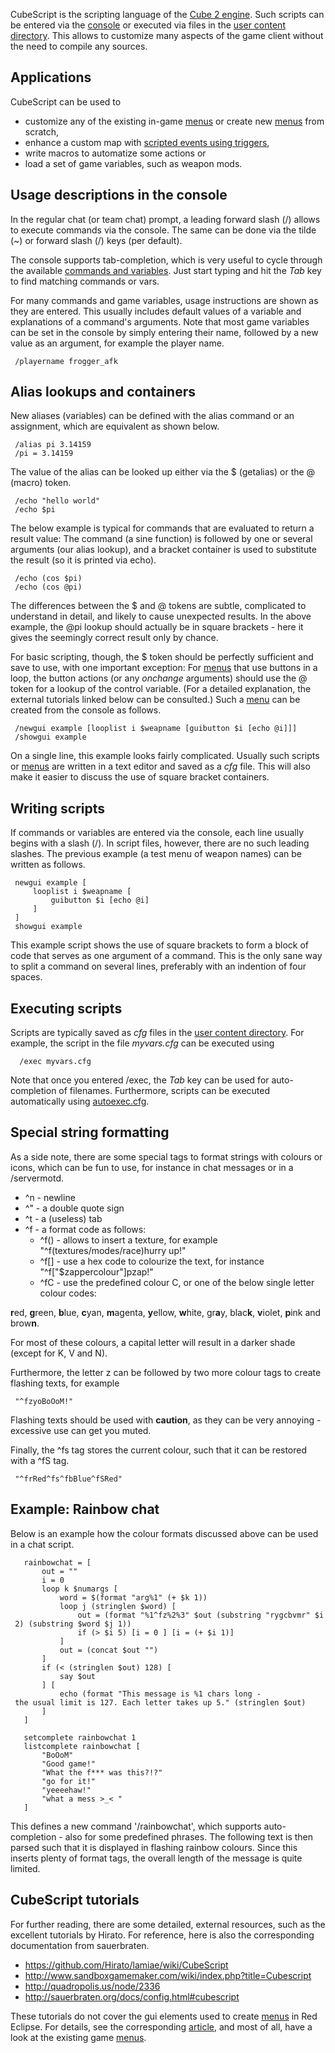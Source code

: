CubeScript is the scripting language of the [http://cubeengine.com/ Cube 2 engine]. Such scripts can be entered via the [[console]] or executed via files in the [[Game_Settings#User_Content|user content directory]]. This allows to customize many aspects of the game client without the need to compile any sources.

==Applications==

CubeScript can be used to
* customize any of the existing in-game [[menus]] or create new [[menus]] from scratch,
* enhance a custom map with [[Entity_Linking#Scriptable_Events|scripted events using triggers]],
* write macros to automatize some actions or
* load a set of game variables, such as weapon mods.

==Usage descriptions in the console==

In the regular chat (or team chat) prompt, a leading forward slash (/) allows to execute commands via the console. The same can be done via the tilde (~) or forward slash (/) keys (per default).

The console supports tab-completion, which is very useful to cycle through the available [[Vars_and_Commands_Tables|commands and variables]]. Just start typing and hit the ''Tab'' key to find matching commands or vars.

For many commands and game variables, usage instructions are shown as they are entered. This usually includes default values of a variable and explanations of a command's arguments. Note that most game variables can be set in the console by simply entering their name, followed by a new value as an argument, for example the player name.

  /playername frogger_afk

==Alias lookups and containers==

New aliases (variables) can be defined with the alias command or an assignment, which are equivalent as shown below.

  /alias pi 3.14159
  /pi = 3.14159

The value of the alias can be looked up either via the $ (getalias) or the @ (macro) token.

  /echo "hello world"
  /echo $pi  

The below example is typical for commands that are evaluated to return a result value: The command (a sine function) is followed by one or several arguments (our alias lookup), and a bracket container is used to substitute the result (so it is printed via echo).

  /echo (cos $pi)
  /echo (cos @pi)

The differences between the $ and @ tokens are subtle, complicated to understand in detail, and likely to cause unexpected results. In the above example, the @pi lookup should actually be in square brackets - here it gives the seemingly correct result only by chance.

For basic scripting, though, the $ token should be perfectly sufficient and save to use, with one important exception: For [[menus]] that use buttons in a loop, the button actions (or any ''onchange'' arguments) should use the @ token for a lookup of the control variable. (For a detailed explanation, the external tutorials linked below can be consulted.) Such a [[menus|menu]] can be created from the console as follows.

  /newgui example [looplist i $weapname [guibutton $i [echo @i]]]
  /showgui example

On a single line, this example looks fairly complicated. Usually such scripts or [[menus]] are written in a text editor and saved as a ''cfg'' file. This will also make it easier to discuss the use of square bracket containers.

==Writing scripts==

If commands or variables are entered via the console, each line usually begins with a slash (/). In script files, however, there are no such leading slashes. The previous example (a test menu of weapon names) can be written as follows.

  newgui example [
      looplist i $weapname [
          guibutton $i [echo @i]
      ]
  ]
  showgui example

This example script shows the use of square brackets to form a block of code that serves as one argument of a command. This is the only sane way to split a command on several lines, preferably with an indention of four spaces. 

==Executing scripts==

Scripts are typically saved as ''cfg'' files in the [[Game_Settings#User_Content|user content directory]]. For example, the script in the file ''myvars.cfg'' can be executed using

   /exec myvars.cfg

Note that once you entered /exec, the ''Tab'' key can be used for auto-completion of filenames. Furthermore, scripts can be executed automatically using [[Game_Settings#autoexec.cfg|autoexec.cfg]].

==Special string formatting==

As a side note, there are some special tags to format strings with colours or icons, which can be fun to use, for instance in chat messages or in a /servermotd.

* ^n  - newline
* ^"  - a double quote sign
* ^t  - a (useless) tab
* ^f  - a format code as follows:
** ^f() - allows to insert a texture, for example "^f(textures/modes/race)hurry up!"
** ^f[] - use a hex code to colourize the text, for instance "^f["$zappercolour"]pzap!"
** ^fC  - use the predefined colour C, or one of the below single letter colour codes:

'''r'''ed, '''g'''reen, '''b'''lue,
'''c'''yan, '''m'''agenta, '''y'''ellow,
'''w'''hite, gr'''a'''y, blac'''k''',
'''v'''iolet, '''p'''ink and brow'''n'''.

For most of these colours, a capital letter will result in a darker shade (except for K, V and N).

Furthermore, the letter z can be followed by two more colour tags to create flashing texts, for example 
  "^fzyoBoOoM!"
Flashing texts should be used with '''caution''', as they can be very annoying - excessive use can get you muted.

Finally, the ^fs tag stores the current colour, such that it can be restored with a ^fS tag.
  "^frRed^fs^fbBlue^fSRed"

==Example: Rainbow chat==

Below is an example how the colour formats discussed above can be used in a chat script.

    rainbowchat = [
        out = ""
        i = 0
        loop k $numargs [
            word = $(format "arg%1" (+ $k 1))
            loop j (stringlen $word) [
                out = (format "%1^fz%2%3" $out (substring "rygcbvmr" $i 2) (substring $word $j 1)) 
                if (> $i 5) [i = 0 ] [i = (+ $i 1)]
            ]
            out = (concat $out "")
        ]
        if (< (stringlen $out) 128) [
            say $out
        ] [
            echo (format "This message is %1 chars long - the usual limit is 127. Each letter takes up 5." (stringlen $out)
        ]
    ]
    
    setcomplete rainbowchat 1
    listcomplete rainbowchat [
        "BoOoM"
        "Good game!"
        "What the f*** was this?!?"
        "go for it!"
        "yeeeehaw!"
        "what a mess >_< "
    ]

This defines a new command '/rainbowchat', which supports auto-completion - also for some predefined phrases. The following text is then parsed such that it is displayed in flashing rainbow colours. Since this inserts plenty of format tags, the overall length of the message is quite limited.

==CubeScript tutorials==

For further reading, there are some detailed, external resources, such as the excellent tutorials by Hirato. For reference, here is also the corresponding documentation from sauerbraten.

* https://github.com/Hirato/lamiae/wiki/CubeScript<br>
* http://www.sandboxgamemaker.com/wiki/index.php?title=Cubescript
* http://quadropolis.us/node/2336<br>
* http://sauerbraten.org/docs/config.html#cubescript<br>

These tutorials do not cover the gui elements used to create [[menus]] in Red Eclipse. For details, see the corresponding [[menus|article]], and most of all, have a look at the existing game [[menus]].